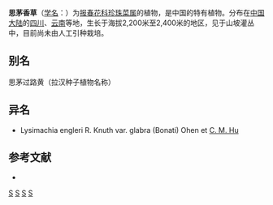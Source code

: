 {{Speciesbox 
| genus = Lysimachia
| species = englerii
| authority = R. Knuth
| subdivision_ranks =[[变种|变种]]
| subdivision =
* 思茅香草 ''L. e.'' var. ''englerii''
* [[小思茅香草|小思茅香草]] ''L. e.'' var. ''glabra''
}}

'''思茅香草'''（[[学名|学名]]：{{lang|la|''Lysimachia englerii''}}）为[[报春花科|报春花科]][[珍珠菜属|珍珠菜属]]的植物，是中国的特有植物。分布在[[中国大陆|中国大陆]]的[[四川|四川]]、[[云南|云南]]等地，生长于海拔2,200米至2,400米的地区，见于山坡灌丛中，目前尚未由人工引种栽培。

== 别名 ==
思茅过路黄（拉汉种子植物名称）

== 异名 ==
* Lysimachia engleri R. Knuth var. glabra (Bonati) Ohen et [[胡启明|C. M. Hu]]

== 参考文献 ==
<div class="references-small">
* {{cite web| url =http://www.bioinfo.cn/db05/KmzwSpecies.php?action=view&id=17560| title =思茅香草（原变种）| work =《中国高等植物数据库全库》| publisher =中国科学院微生物研究所| author =昆明植物研究所| accessdate =2009-02-25| deadurl =yes| archiveurl =https://web.archive.org/web/20160305073246/http://www.bioinfo.cn/db05/KmzwSpecies.php?action=view&id=17560| archivedate =2016-03-05}}
</div>
{{Taxonbar|from=Q11072646}}

[[Category:珍珠菜属|S]]
[[Category:中國特有植物|S]]
[[Category:四川植物|S]]
[[Category:云南植物|S]]